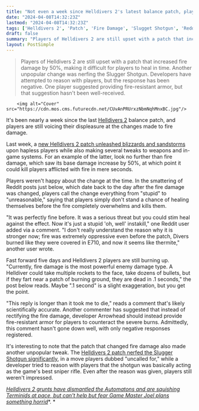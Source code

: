 ```yaml
---
title: "Not even a week since Helldivers 2's latest balance patch, players are already sick of burn damage being an 'instakill' death sentence"
date: "2024-04-08T14:32:23Z"
lastmod: "2024-04-08T14:32:23Z"
tags: ['Helldivers 2', 'Patch', 'Fire Damage', 'Slugget Shotgun', 'Reddit', 'Arrowhead']
draft: false
summary: "Players of Helldivers 2 are still upset with a patch that increased fire damage by 50%, making it difficult for players to heal in time. Another unpopular change was nerfing the Slugger Shotgun. Developers have attempted to reason with players, but the response has been negative. One player suggested providing fire-resistant armor, but that suggestion hasn't been well-received."
layout: PostSimple
---
```

> Players of Helldivers 2 are still upset with a patch that increased fire damage by 50%, making it difficult for players to heal in time. Another unpopular change was nerfing the Slugger Shotgun. Developers have attempted to reason with players, but the response has been negative. One player suggested providing fire-resistant armor, but that suggestion hasn't been well-received.


        <img alt="Cover" src="https://cdn.mos.cms.futurecdn.net/CUvAnPRUrxzNbmNqhMnxBC.jpg"/>
        
It's been nearly a week since the last [Helldivers 2](https://www.gamesradar.com/helldivers-2-guide/) balance patch, and players are still voicing their displeasure at the changes made to fire damage.

Last week, a [new Helldivers 2 patch unleashed blizzards and sandstorms](https://www.gamesradar.com/helldivers-2-patch-april-2/) upon hapless players while also making several tweaks to weapons and in-game systems. For an example of the latter, look no further than fire damage, which saw its base damage increase by 50%, at which point it could kill players afflicted with fire in mere seconds.

Players weren't happy about the change at the time. In the smattering of Reddit posts just below, which date back to the day after the fire damage was changed, players call the change everything from "stupid" to "unreasonable," saying that players simply don't stand a chance of healing themselves before the fire completely overwhelms and kills them.

"It was perfectly fine before. It was a serious threat but you could stim heal against the effect. Now it's just a stupid 'oh, well' instakill," one Reddit user added via a comment. "I don't really understand the reason why it is stronger now; fire was extremely oppressive even before the patch, Divers burned like they were covered in E710, and now it seems like thermite," another user wrote.

Fast forward five days and Helldivers 2 players are still burning up. "Currently, fire damage is the most powerful enemy damage type. A Helldiver could take multiple rockets to the face, take dozens of bullets, but if they fart near a patch of burning ground, they are dead in .1 seconds," the post below reads. Maybe ".1 second" is a slight exaggeration, but you get the point.

"This reply is longer than it took me to die," reads a comment that's likely scientifically accurate. Another commenter has suggested that instead of rectifying the fire damage, developer Arrowhead should instead provide fire-resistant armor for players to counteract the severe burns. Admittedly, this comment hasn't gone down well, with only negative responses registered. 

It's interesting to note that the patch that changed fire damage also made another unpopular tweak. The [Helldivers 2 patch nerfed the Slugger Shotgun significantly](https://www.gamesradar.com/in-a-move-helldivers-2-soldiers-call-uncalled-for-devs-nerf-shotgun-key-to-the-war-effort-as-it-was-hands-down-the-best-sniper-rifle-in-the-game/), in a move players dubbed "uncalled for," while a developer tried to reason with players that the shotgun was basically acting as the game's best sniper rifle. Even after the reason was given, players still weren't impressed.

[<em>Helldivers 2 grunts have dismantled the Automatons and are squishing Terminids at pace, but can't help but fear Game Master Joel plans something horrid</em>](https://www.gamesradar.com/helldivers-2-grunts-have-dismantled-the-automatons-and-are-squishing-terminids-at-pace-but-cant-help-but-fear-game-master-joel-plans-something-horrid/)*. *
        